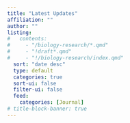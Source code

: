 ```yaml
---
title: "Latest Updates"
affiliation: ""
author: ""
listing:
#   contents: 
#     - "/biology-research/*.qmd"
#     - "!draft*.qmd"
#     - "!/biology-research/index.qmd"
  sort: "date desc"
  type: default
  categories: true
  sort-ui: false
  filter-ui: false
  feed: 
    categories: [Journal]
# title-block-banner: true
---
```

